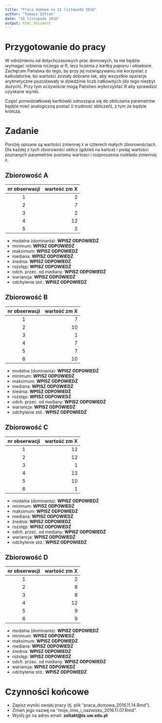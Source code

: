 ```yaml
---
title: "Praca domowa na 21 listopada 2016"
author: "Tomasz Żółtak"
date: "18 listopada 2016"
output: html_document
---
```


# Przygotowanie do pracy

W odróżnieniu od dotychczasowych prac domowych, ta nie będzie wymagać robienia niczego w R, lecz liczenia *z kartką papieru i ołówkiem*. Zachęcam Państwa do tego, by przy jej rozwiązywaniu nie korzystać z kalkulatorów, bo wartości zostały dobrane tak, aby wszystkie operacje arytmetyczne pozostawały w dziedzinie liczb całkowitych (do tego niezbyt dużych). Przy tym oczywiście mogą Państwo wykorzystać R aby sprawdzić uzyskane wyniki.

Część poniedziałkowej kartkówki odnosząca się do obliczania parametrów będzie mieć analogiczną postać (i trudność obliczeń), z tym że będzie krótsza.

# Zadanie

Poniżej opisane są wartości zmiennej `X` w czterech małych zbiorowościach. Dla każdej z tych zbiorowości oblicz (gdzieś na kartce) i podaj wartości poznanych parametrów poziomu wartości i rozproszenia rozkładu zmiennej `X`.

## Zbiorowość A

| nr obserwacji | wartość zm X |
|:-------------:|-------------:|
|             1 |            2 |
|             2 |            7 |
|             3 |            2 |
|             4 |           12 |
|             5 |            2 |

  * modalna (dominanta): **WPISZ ODPOWIEDŹ**
  * minimum: **WPISZ ODPOWIEDŹ**
  * maksimum: **WPISZ ODPOWIEDŹ**
  * mediana: **WPISZ ODPOWIEDŹ**
  * średnia: **WPISZ ODPOWIEDŹ**
  * rozstęp: **WPISZ ODPOWIEDŹ**
  * odch. przec. od mediany: **WPISZ ODPOWIEDŹ**
  * wariancja: **WPISZ ODPOWIEDŹ**
  * odchylenie std.: **WPISZ ODPOWIEDŹ**

## Zbiorowość B

| nr obserwacji | wartość zm X |
|:-------------:|-------------:|
|             1 |            7 |
|             2 |           10 |
|             3 |            1 |
|             4 |            7 |
|             5 |            7 |
|             6 |           10 |

  * modalna (dominanta): **WPISZ ODPOWIEDŹ**
  * minimum: **WPISZ ODPOWIEDŹ**
  * maksimum: **WPISZ ODPOWIEDŹ**
  * mediana: **WPISZ ODPOWIEDŹ**
  * średnia: **WPISZ ODPOWIEDŹ**
  * rozstęp: **WPISZ ODPOWIEDŹ**
  * odch. przec. od mediany: **WPISZ ODPOWIEDŹ**
  * wariancja: **WPISZ ODPOWIEDŹ**
  * odchylenie std.: **WPISZ ODPOWIEDŹ**

## Zbiorowość C

| nr obserwacji | wartość zm X |
|:-------------:|-------------:|
|             1 |           12 |
|             2 |           12 |
|             3 |            1 |
|             4 |           12 |
|             5 |           10 |
|             6 |            1 |

  * modalna (dominanta): **WPISZ ODPOWIEDŹ**
  * minimum: **WPISZ ODPOWIEDŹ**
  * maksimum: **WPISZ ODPOWIEDŹ**
  * mediana: **WPISZ ODPOWIEDŹ**
  * średnia: **WPISZ ODPOWIEDŹ**
  * rozstęp: **WPISZ ODPOWIEDŹ**
  * odch. przec. od mediany: **WPISZ ODPOWIEDŹ**
  * wariancja: **WPISZ ODPOWIEDŹ**
  * odchylenie std.: **WPISZ ODPOWIEDŹ**

## Zbiorowość D

| nr obserwacji | wartość zm X |
|:-------------:|-------------:|
|             1 |            2 |
|             2 |            8 |
|             3 |            8 |
|             4 |           12 |
|             5 |            9 |
|             6 |            9 |

  * modalna (dominanta): **WPISZ ODPOWIEDŹ**
  * minimum: **WPISZ ODPOWIEDŹ**
  * maksimum: **WPISZ ODPOWIEDŹ**
  * mediana: **WPISZ ODPOWIEDŹ**
  * średnia: **WPISZ ODPOWIEDŹ**
  * rozstęp: **WPISZ ODPOWIEDŹ**
  * odch. przec. od mediany: **WPISZ ODPOWIEDŹ**
  * wariancja: **WPISZ ODPOWIEDŹ**
  * odchylenie std.: **WPISZ ODPOWIEDŹ**

# Czynności końcowe

  - Zapisz wyniki swojej pracy (tj. plik "praca_domowa_2016.11.14.Rmd").
  - Zmień jego nazwę na "moje_imie_i_nazwisko_2016.11.07.Rmd".
  - Wyślij go na adres email: **zoltakt@is.uw.edu.pl**
